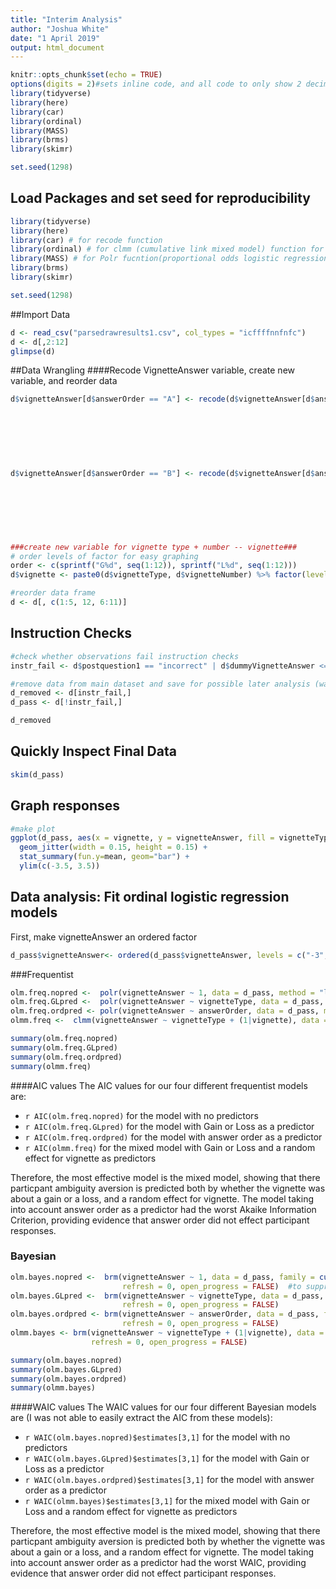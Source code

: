 ```yaml
---
title: "Interim Analysis"
author: "Joshua White"
date: "1 April 2019"
output: html_document
---
```


```r
knitr::opts_chunk$set(echo = TRUE)
options(digits = 2)#sets inline code, and all code to only show 2 decimal places.
library(tidyverse)
library(here)
library(car) 
library(ordinal)
library(MASS)
library(brms)
library(skimr)

set.seed(1298)
```

## Load Packages and set seed for reproducibility

```r
library(tidyverse)
library(here)
library(car) # for recode function
library(ordinal) # for clmm (cumulative link mixed model) function for frequentist mixed models
library(MASS) # for Polr fucntion(proportional odds logistic regression) when no random effects (clmm doesn't work here)
library(brms)
library(skimr)

set.seed(1298)
```

##Import Data

```r
d <- read_csv("parsedrawresults1.csv", col_types = "icffffnnfnfc")
d <- d[,2:12]
glimpse(d)
```

##Data Wrangling
####Recode VignetteAnswer variable, create new variable, and reorder data  

```r
d$vignetteAnswer[d$answerOrder == "A"] <- recode(d$vignetteAnswer[d$answerOrder == "A"], "1 = 3;
                                                                                          2 = 2;
                                                                                          3 = 1;
                                                                                          4 = 0;
                                                                                          5 = -1;
                                                                                          6 = -2;
                                                                                          7 = -3")

d$vignetteAnswer[d$answerOrder == "B"] <- recode(d$vignetteAnswer[d$answerOrder == "B"], "1 = -3;
                                                                                          2 = -2;
                                                                                          3 = -1;
                                                                                          4 = 0;
                                                                                          5 = 1;
                                                                                          6 = 2;
                                                                                          7 = 3")

###create new variable for vignette type + number -- vignette###
# order levels of factor for easy graphing
order <- c(sprintf("G%d", seq(1:12)), sprintf("L%d", seq(1:12))) 
d$vignette <- paste0(d$vignetteType, d$vignetteNumber) %>% factor(levels = order)

#reorder data frame
d <- d[, c(1:5, 12, 6:11)]
```

## Instruction Checks

```r
#check whether observations fail instruction checks
instr_fail <- d$postquestion1 == "incorrect" | d$dummyVignetteAnswer <= 4

#remove data from main dataset and save for possible later analysis (was a particular question more confusing etc?)
d_removed <- d[instr_fail,]
d_pass <- d[!instr_fail,]

d_removed
```

## Quickly Inspect Final Data 

```r
skim(d_pass)
```

## Graph responses

```r
#make plot
ggplot(d_pass, aes(x = vignette, y = vignetteAnswer, fill = vignetteType)) + 
  geom_jitter(width = 0.15, height = 0.15) +
  stat_summary(fun.y=mean, geom="bar") +
  ylim(c(-3.5, 3.5))

```

## Data analysis: Fit ordinal logistic regression models

First, make vignetteAnswer an ordered factor
```r
d_pass$vignetteAnswer<- ordered(d_pass$vignetteAnswer, levels = c("-3", "-2", "-1", "0", "1", "2", "3"))

```

###Frequentist

```r
olm.freq.nopred <-  polr(vignetteAnswer ~ 1, data = d_pass, method = "logistic", Hess = TRUE) 
olm.freq.GLpred <-  polr(vignetteAnswer ~ vignetteType, data = d_pass, method = "logistic", Hess = TRUE) 
olm.freq.ordpred <- polr(vignetteAnswer ~ answerOrder, data = d_pass, method = "logistic", Hess = TRUE) 
olmm.freq <-  clmm(vignetteAnswer ~ vignetteType + (1|vignette), data = d_pass, link = "logit", nAGQ = 10) #values between 5 and 10 generally provide accurate maximum likelihood estimates -- documentation

summary(olm.freq.nopred)
summary(olm.freq.GLpred)
summary(olm.freq.ordpred)
summary(olmm.freq)
```

####AIC values
The AIC values for our four different frequentist models are:

* `r AIC(olm.freq.nopred)` for the model with no predictors 
* `r AIC(olm.freq.GLpred)` for the model with Gain or Loss as a predictor
* `r AIC(olm.freq.ordpred)` for the model with answer order as a predictor
* `r AIC(olmm.freq)` for the mixed model with Gain or Loss and a random effect for vignette as predictors

Therefore, the most effective model is the mixed model, showing that there particpant ambiguity aversion is predicted both by whether the vignette was about a gain or a loss, and a random effect for vignette. The model taking into account answer order as a predictor had the worst Akaike Information Criterion, providing evidence that answer order did not effect participant responses. 

### Bayesian

```r
olm.bayes.nopred <-  brm(vignetteAnswer ~ 1, data = d_pass, family = cumulative(link = "logit"), 
                         refresh = 0, open_progress = FALSE)  #to suppress progress printing to screen for .Rmd
olm.bayes.GLpred <-  brm(vignetteAnswer ~ vignetteType, data = d_pass, family = cumulative(link = "logit"), 
                         refresh = 0, open_progress = FALSE) 
olm.bayes.ordpred <- brm(vignetteAnswer ~ answerOrder, data = d_pass, family = cumulative(link = "logit"), 
                         refresh = 0, open_progress = FALSE) 
olmm.bayes <- brm(vignetteAnswer ~ vignetteType + (1|vignette), data = d_pass, family = cumulative(link = "logit"), 
                  refresh = 0, open_progress = FALSE) 

summary(olm.bayes.nopred)
summary(olm.bayes.GLpred)
summary(olm.bayes.ordpred)
summary(olmm.bayes)
```

####WAIC values
The WAIC values for our four different Bayesian models are (I was not able to easily extract the AIC from these models):

* `r WAIC(olm.bayes.nopred)$estimates[3,1]` for the model with no predictors 
* `r WAIC(olm.bayes.GLpred)$estimates[3,1]` for the model with Gain or Loss as a predictor
* `r WAIC(olm.bayes.ordpred)$estimates[3,1]` for the model with answer order as a predictor
* `r WAIC(olmm.bayes)$estimates[3,1]` for the mixed model with Gain or Loss and a random effect for vignette as predictors

Therefore, the most effective model is the mixed model, showing that there particpant ambiguity aversion is predicted both by whether the vignette was about a gain or a loss, and a random effect for vignette. The model taking into account answer order as a predictor had the worst WAIC, providing evidence that answer order did not effect participant responses.